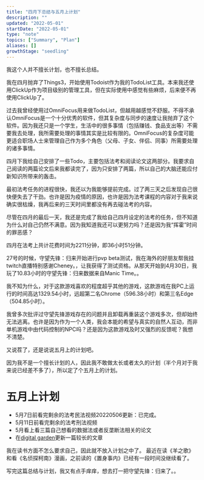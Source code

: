 ```yaml
---
title: "四月下总结与五月上计划"
description: ""
updated: "2022-05-01"
startDate: "2022-05-01"
type: "note"
topics: ["Summary", "Plan"]
aliases: []
growthStage: "seedling"
---
```


我这个人并不擅长计划，也不擅长总结。

我在四月抛弃了Things3，开始使用Todoist作为我的TodoList工具。本来我还使用ClickUp作为项目级别的管理工具，但在实际使用中感觉有些麻烦，后来便不再使用ClickUp了。
 
过去我曾经使用过OmniFocus用来做TodoList，但越用越感觉不舒服。不得不承认OmniFocus是一个十分优秀的软件，但其复杂度与同步的速度让我抛弃了这个软件。因为我还只是一个学生，生活中的很多事情（包括赚钱、食品支出等）不需要我去处理，我所需要处理的事情其实是比较有限的。OmniFocus的复杂度可能更适合职场人士来管理自己作为多个角色（父母、子女、伴侣、同事）所需要处理的诸多事情。 

四月下我给自己安排了一些Todo，主要包括法考和阅读论文这两部分。我要求自己阅读的两篇论文后来我都读完了，因为只安排了两篇，所以自己的大脑还能应付新知识所带来的轰击。

最初法考任务的进程很快，我还以为我能够提前完成。过了两三天之后发现自己很快便失去了干劲。也许是因为疫情的原因，也许是因为法考课程的内容对于我来说确实很枯燥，我再后来的三天时间里都没有再去碰法考的内容。

尽管在四月的最后一天，我还是完成了我给自己四月设定的法考的任务，但不知道为什么对自己仍然不满意。因为我知道我还可以更努力吗？还是因为我“挥霍”时间的罪恶感？

四月在法考上共计花费时间为2211分钟，即36小时51分钟。

27号的时候，守望先锋：归来开始进行pvp beta测试，我在海外的好朋友帮我挂twitch直播<Footnote idName={1}>特别感谢Cheney。</Footnote>，让我获得了测试资格。从那天开始到4月30日，我玩了10.83小时的守望先锋：归来<Footnote idName={2}>数据来自Manic Time。</Footnote>。

我不知为什么，对于这款游戏喜欢的程度超乎其他的游戏，这款游戏在我PC上运行的时间高达1329.54小时，远超第二名Chrome（596.38小时）和第三名Edge（504.85小时）。

我曾多次批评过守望先锋游戏存在的问题并且卸载再重装这个游戏多次，但却始终无法逃离。也许是因为作为一个人类，我会本能的希望与真实的自然人互动，而非单机游戏中由代码控制的NPC吗？还是因为这款游戏及时又强烈的反馈呢？我想不清楚。

又说茬了，还是说说五月上的计划吧。

因为我不是一个擅长计划的人，因此我不敢做太长或者太久的计划（半个月对于我来说已经差不多了），所以定了个五月上的计划。

# 五月上计划
- 5月7日前看完剩余的法考民法视频<Footnote idName={3}>20220506更新：已完成。</Footnote>
- 5月11日前看完剩余的法考刑法视频
- 5月看上看三篇自己想看的数据法或者反垄断法相关的论文
- 在[digital garden](https://garden.harveyqiu.xyz)更新一篇较长的文章

我在读书方面不怎么要求自己，因此就不放入计划之中了。
最近在读《羊之歌》和看《名侦探柯南》漫画，之前读的《置身事内》已经有一段时间没继续看了。

写完这篇总结与计划，我又有点手痒痒，想去打一把守望先锋：归来了。。